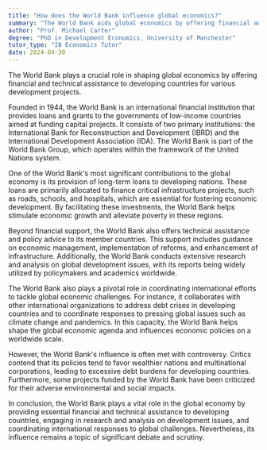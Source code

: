 ```yaml
---
title: "How does the World Bank influence global economics?"
summary: "The World Bank aids global economics by offering financial and technical support to developing countries, facilitating development projects to enhance their economic growth and sustainability."
author: "Prof. Michael Carter"
degree: "PhD in Development Economics, University of Manchester"
tutor_type: "IB Economics Tutor"
date: 2024-04-30
---
```


The World Bank plays a crucial role in shaping global economics by offering financial and technical assistance to developing countries for various development projects.

Founded in 1944, the World Bank is an international financial institution that provides loans and grants to the governments of low-income countries aimed at funding capital projects. It consists of two primary institutions: the International Bank for Reconstruction and Development (IBRD) and the International Development Association (IDA). The World Bank is part of the World Bank Group, which operates within the framework of the United Nations system.

One of the World Bank's most significant contributions to the global economy is its provision of long-term loans to developing nations. These loans are primarily allocated to finance critical infrastructure projects, such as roads, schools, and hospitals, which are essential for fostering economic development. By facilitating these investments, the World Bank helps stimulate economic growth and alleviate poverty in these regions.

Beyond financial support, the World Bank also offers technical assistance and policy advice to its member countries. This support includes guidance on economic management, implementation of reforms, and enhancement of infrastructure. Additionally, the World Bank conducts extensive research and analysis on global development issues, with its reports being widely utilized by policymakers and academics worldwide.

The World Bank also plays a pivotal role in coordinating international efforts to tackle global economic challenges. For instance, it collaborates with other international organizations to address debt crises in developing countries and to coordinate responses to pressing global issues such as climate change and pandemics. In this capacity, the World Bank helps shape the global economic agenda and influences economic policies on a worldwide scale.

However, the World Bank's influence is often met with controversy. Critics contend that its policies tend to favor wealthier nations and multinational corporations, leading to excessive debt burdens for developing countries. Furthermore, some projects funded by the World Bank have been criticized for their adverse environmental and social impacts.

In conclusion, the World Bank plays a vital role in the global economy by providing essential financial and technical assistance to developing countries, engaging in research and analysis on development issues, and coordinating international responses to global challenges. Nevertheless, its influence remains a topic of significant debate and scrutiny.
    